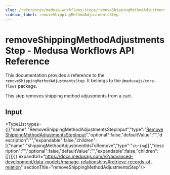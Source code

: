 ```yaml
---
slug: /references/medusa-workflows/steps/removeShippingMethodAdjustmentsStep
sidebar_label: removeShippingMethodAdjustmentsStep
---
```



# removeShippingMethodAdjustmentsStep - Medusa Workflows API Reference

This documentation provides a reference to the `removeShippingMethodAdjustmentsStep`. It belongs to the `@medusajs/core-flows` package.

This step removes shipping method adjustments from a cart.

## Input

<TypeList types={[{"name":"RemoveShippingMethodAdjustmentsStepInput","type":"[RemoveShippingMethodAdjustmentsStepInput](../../../interfaces/core_flows.RemoveShippingMethodAdjustmentsStepInput/page.mdx)","optional":false,"defaultValue":"","description":"","expandable":false,"children":[{"name":"shippingMethodAdjustmentIdsToRemove","type":"`string`[]","description":"","optional":false,"defaultValue":"","expandable":false,"children":[]}]}]} expandUrl="https://docs.medusajs.com/v2/advanced-development/data-models/manage-relationships#retrieve-records-of-relation" sectionTitle="removeShippingMethodAdjustmentsStep"/>
